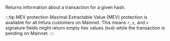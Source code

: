 Returns information about a transaction for a given hash.

:::tip MEV protection
Maximal Extractable Value (MEV) protection is available for all Infura customers on Mainnet.
This means `r`, `s`, and `v` signature fields might return empty hex values (`0x0`)
while the transaction is pending on Mainnet.
:::